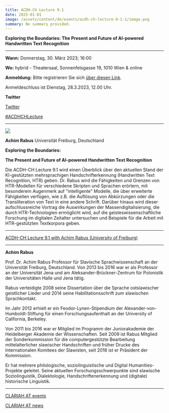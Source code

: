 ```yaml
---
title: ACDH-CH Lecture 9.1
date: 2025-01-01
image: /assets/content/de/events/acdh-ch-lecture-9-1-1/image.png
summary: No summary provided.
---
```


**Exploring the Boundaries: The Present and Future of AI-powered Handwritten Text Recognition**

***

**Wann:** Donnerstag, 30. März 2023; 16:00

**Wo:** hybrid - Theatersaal, Sonnenfelsgasse 19, 1010 Wien & online

**Anmeldung:** Bitte registrieren Sie sich [über diesen Link](https://www.oeaw.ac.at/acdh/events/registration/acdh-ch-lecture-91).

Anmeldeschluss ist Dienstag, 28.3.2023, 12.00 Uhr.

**Twitter**

[Twitter](https://twitter.com/AtClariah)

[#ACDHCHLecture](https://twitter.com/search?q=%23ACDHCHLecture\&src=typed_query)

***

![](/assets/content/de/events/acdh-ch-lecture-9-1-1/achim_rabus-1-684x1024.jpeg)

**Achim Rabus** Universität Freiburg, Deutschland

**Exploring the Boundaries:**

**The Present and Future of AI-powered Handwritten Text Recognition**

Die ACDH-CH Lecture 9.1 wird einen Überblick über den aktuellen Stand der KI-gestützten mehrsprachigen Handschrifterkennung (Handwritten Text Recognition, HTR) geben. Dr. Rabus wird die Fähigkeiten und Grenzen von HTR-Modellen für verschiedene Skripten und Sprachen erörtern, mit besonderem Augenmerk auf "intelligente" Modelle, die über erweiterte Fähigkeiten verfügen, wie z.B. die Auflösung von Abkürzungen oder die Transliteration von Text in eine andere Schrift. Darüber hinaus wird dieser aufschlussreiche Vortrag die Auswirkungen der Massendigitalisierung, die durch HTR-Technologien ermöglicht wird, auf die geisteswissenschaftliche Forschung im digitalen Zeitalter untersuchen und Beispiele für die Arbeit mit HTR-gestützten Textkorpora geben.

***

[ACDH-CH Lecture 9.1 with Achim Rabus (University of Freiburg)](https://www.youtube.com/embed/GuPgNAsn88k?feature=oembed)

***

**Achim Rabus**

Prof. Dr. Achim Rabus Professor für Slavische Sprachwissenschaft an der Universität Freiburg, Deutschland. Von 2013 bis 2016 war er als Professor an der Universität Jena und am Aleksander-Brückner-Zentrum für Polonistik der Universitäten Halle und Jena tätig.

Rabus verteidigte 2008 seine Dissertation über die Sprache ostslawischer geistlicher Lieder und 2014 seine Habilitationsschrift zum slawischen Sprachkontakt.

Im Jahr 2012 erhielt er ein Feodor-Lynen-Stipendium der Alexander-von-Humboldt-Stiftung für einen Forschungsaufenthalt an der University of California, Berkeley.

Von 2011 bis 2016 war er Mitglied im Programm der Juniorakademie der Heidelberger Akademie der Wissenschaften. Seit 2009 ist Rabus Mitglied der Sonderkommission für die computergestützte Bearbeitung mittelalterlicher slawischer Handschriften und früher Drucke des Internationalen Komitees der Slawisten, seit 2018 ist er Präsident der Kommission.

Er hat mehrere philologische, soziolinguistische und Digital Humanities-Projekte geleitet. Seine aktuellen Forschungsschwerpunkte sind slawische Soziolinguistik, Dialektologie, Handschriftenerkennung und (digitale) historische Linguistik.

***

[CLARIAH AT events](https://clariah.at/de/veranstaltungen/)

[CLARIAH AT news](https://clariah.at/de/aktuelles/)
